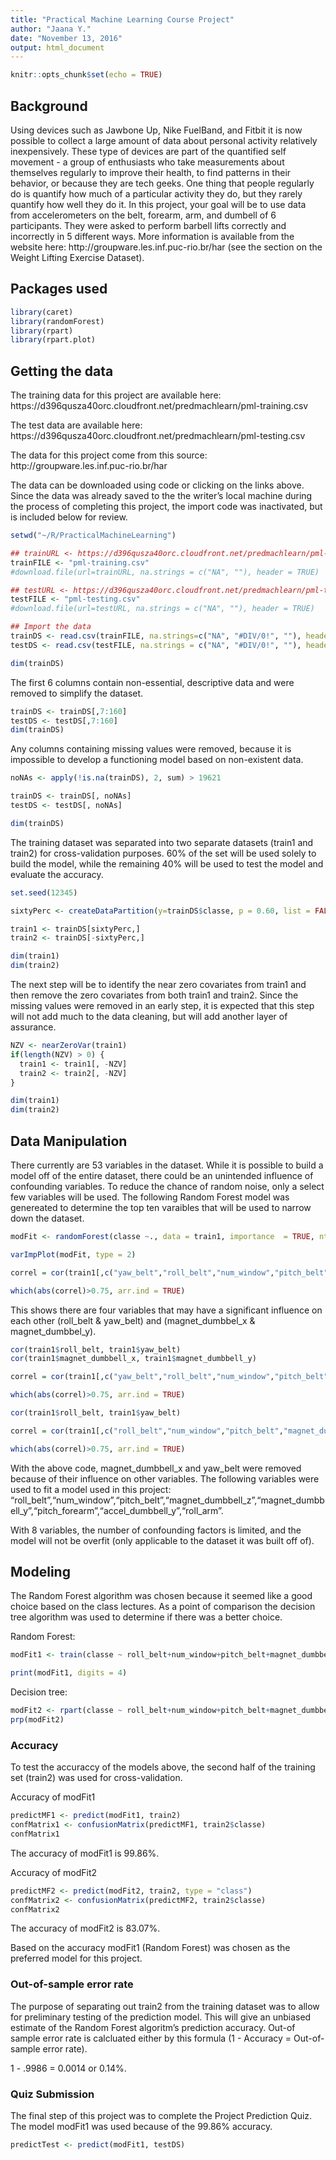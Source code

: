 ```yaml
---
title: "Practical Machine Learning Course Project"
author: "Jaana Y."
date: "November 13, 2016"
output: html_document
---
```


```r
knitr::opts_chunk$set(echo = TRUE)

```

## Background
Using devices such as Jawbone Up, Nike FuelBand, and Fitbit it is now possible to collect a large amount of data about personal activity relatively inexpensively. These type of devices are part of the quantified self movement - a group of enthusiasts who take measurements about themselves regularly to improve their health, to find patterns in their behavior, or because they are tech geeks. One thing that people regularly do is quantify how much of a particular activity they do, but they rarely quantify how well they do it. In this project, your goal will be to use data from accelerometers on the belt, forearm, arm, and dumbell of 6 participants. They were asked to perform barbell lifts correctly and incorrectly in 5 different ways. More information is available from the website here: http://groupware.les.inf.puc-rio.br/har (see the section on the Weight Lifting Exercise Dataset).

## Packages used
```r
library(caret)
library(randomForest)
library(rpart)
library(rpart.plot)
```

## Getting the data

The training data for this project are available here: https://d396qusza40orc.cloudfront.net/predmachlearn/pml-training.csv

The test data are available here: https://d396qusza40orc.cloudfront.net/predmachlearn/pml-testing.csv

The data for this project come from this source: http://groupware.les.inf.puc-rio.br/har

The data can be downloaded using code or clicking on the links above. Since the data was already saved to the the writer's local machine during the process of completing this project, the import code was inactivated, but is included below for review.
```r
setwd("~/R/PracticalMachineLearning")

## trainURL <- https://d396qusza40orc.cloudfront.net/predmachlearn/pml-training.csv  ## Training dataset
trainFILE <- "pml-training.csv"
#download.file(url=trainURL, na.strings = c("NA", ""), header = TRUE)

## testURL <- https://d396qusza40orc.cloudfront.net/predmachlearn/pml-training.csv  ## Testing dataset
testFILE <- "pml-testing.csv"
#download.file(url=testURL, na.strings = c("NA", ""), header = TRUE)

## Import the data
trainDS <- read.csv(trainFILE, na.strings=c("NA", "#DIV/0!", ""), header = TRUE)
testDS <- read.csv(testFILE, na.strings = c("NA", "#DIV/0!", ""), header = TRUE)

dim(trainDS)
```

The first 6 columns contain non-essential, descriptive data and were removed to simplify the dataset.
```r
trainDS <- trainDS[,7:160]
testDS <- testDS[,7:160]
dim(trainDS)
```

Any columns containing missing values were removed, because it is impossible to develop a functioning model based on non-existent data.
```r
noNAs <- apply(!is.na(trainDS), 2, sum) > 19621

trainDS <- trainDS[, noNAs]
testDS <- testDS[, noNAs]

dim(trainDS)

```

The training dataset was separated into two separate datasets (train1 and train2) for cross-validation purposes.  60% of the set will be used solely to build the model, while the remaining 40% will be used to test the model and evaluate the accuracy.
```r
set.seed(12345)

sixtyPerc <- createDataPartition(y=trainDS$classe, p = 0.60, list = FALSE)

train1 <- trainDS[sixtyPerc,]
train2 <- trainDS[-sixtyPerc,]

dim(train1)
dim(train2)

```

The next step will be to identify the near zero covariates from train1 and then remove the zero covariates from both train1 and train2.  Since the missing values were removed in an early step, it is expected that this step will not add much to the data cleaning, but will add another layer of assurance.
```r
NZV <- nearZeroVar(train1)
if(length(NZV) > 0) {
  train1 <- train1[, -NZV]
  train2 <- train2[, -NZV]
}

dim(train1)
dim(train2)

```

## Data Manipulation

There currently are 53 variables in the dataset.  While it is possible to build a model off of the entire dataset, there could be an unintended influence of confounding variables.  To reduce the chance of random noise, only a select few variables will be used.  The following Random Forest model was genereated to determine the top ten varaibles that will be used to narrow down the dataset.
```r
modFit <- randomForest(classe ~., data = train1, importance  = TRUE, ntree = 100)

varImpPlot(modFit, type = 2)

correl = cor(train1[,c("yaw_belt","roll_belt","num_window","pitch_belt","magnet_dumbbell_z","magnet_dumbbell_y","pitch_forearm","accel_dumbbell_y","roll_arm","magnet_dumbbell_x")])

which(abs(correl)>0.75, arr.ind = TRUE)

```
This shows there are four variables that may have a significant influence on each other (roll_belt & yaw_belt) and (magnet_dumbbel_x & magnet_dumbbel_y).

```r
cor(train1$roll_belt, train1$yaw_belt)
cor(train1$magnet_dumbbell_x, train1$magnet_dumbbell_y)

correl = cor(train1[,c("yaw_belt","roll_belt","num_window","pitch_belt","magnet_dumbbell_z","magnet_dumbbell_y","pitch_forearm","accel_dumbbell_y","roll_arm")])

which(abs(correl)>0.75, arr.ind = TRUE)

cor(train1$roll_belt, train1$yaw_belt)

correl = cor(train1[,c("roll_belt","num_window","pitch_belt","magnet_dumbbell_z","magnet_dumbbell_y","pitch_forearm","accel_dumbbell_y","roll_arm")])

which(abs(correl)>0.75, arr.ind = TRUE)

```
With the above code, magnet_dumbbell_x and yaw_belt were removed because of their influence on other variables.  The following variables were used to fit a model used in this project: "roll_belt","num_window","pitch_belt","magnet_dumbbell_z","magnet_dumbbell_y","pitch_forearm","accel_dumbbell_y","roll_arm".

With 8 variables, the number of confounding factors is limited, and the model will not be overfit (only applicable to the dataset it was built off of).


## Modeling
The Random Forest algorithm was chosen because it seemed like a good choice based on the class lectures.  As a point of comparison the decision tree algorithm was used to determine if there was a better choice.

Random Forest:
```r
modFit1 <- train(classe ~ roll_belt+num_window+pitch_belt+magnet_dumbbell_z+magnet_dumbbell_y+pitch_forearm+accel_dumbbell_y+roll_arm, data = train1, method = "rf", trControl = trainControl(method = "cv", number = 2))

print(modFit1, digits = 4)

```

Decision tree:
```r
modFit2 <- rpart(classe ~ roll_belt+num_window+pitch_belt+magnet_dumbbell_z+magnet_dumbbell_y+pitch_forearm+accel_dumbbell_y+roll_arm, data = train1, method = "class")
prp(modFit2)
```


### Accuracy
To test the accuraccy of the models above, the second half of the training set (train2) was used for cross-validation.

Accuracy of modFit1
```r
predictMF1 <- predict(modFit1, train2)
confMatrix1 <- confusionMatrix(predictMF1, train2$classe)
confMatrix1
```
The accuracy of modFit1 is 99.86%.

Accuracy of modFit2
```r
predictMF2 <- predict(modFit2, train2, type = "class")
confMatrix2 <- confusionMatrix(predictMF2, train2$classe)
confMatrix2
```
The accuracy of modFit2 is 83.07%.

Based on the accuracy modFit1 (Random Forest) was chosen as the preferred model for this project.

### Out-of-sample error rate
The purpose of separating out train2 from the training dataset was to allow for preliminary testing of the prediction model.  This will give an unbiased estimate of the Random Forest algoritm's prediction accuracy.  Out-of sample error rate is calcluated either by this formula (1 - Accuracy = Out-of-sample error rate).

1 - .9986 = 0.0014 or 0.14%.

### Quiz Submission
The final step of this project was to complete the Project Prediction Quiz.  The model modFit1 was used because of the 99.86% accuracy.

```r
predictTest <- predict(modFit1, testDS)
```

